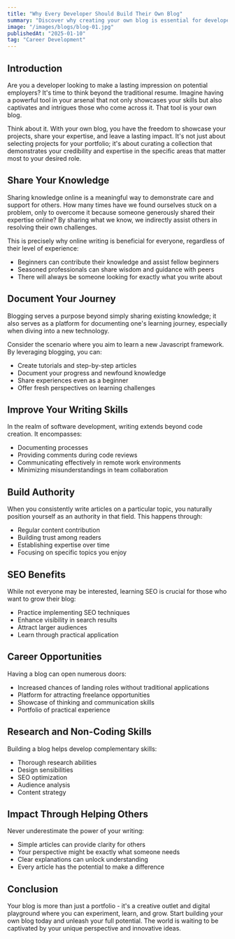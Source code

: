 ```yaml
---
title: "Why Every Developer Should Build Their Own Blog"
summary: "Discover why creating your own blog is essential for developers - from showcasing skills and sharing knowledge to improving writing abilities and building authority in your field."
image: "/images/blogs/blog-01.jpg"
publishedAt: "2025-01-10"
tag: "Career Development"
---
```


## Introduction

Are you a developer looking to make a lasting impression on potential employers? It's time to think beyond the traditional resume. Imagine having a powerful tool in your arsenal that not only showcases your skills but also captivates and intrigues those who come across it. That tool is your own blog.

Think about it. With your own blog, you have the freedom to showcase your projects, share your expertise, and leave a lasting impact. It's not just about selecting projects for your portfolio; it's about curating a collection that demonstrates your credibility and expertise in the specific areas that matter most to your desired role.

## Share Your Knowledge

Sharing knowledge online is a meaningful way to demonstrate care and support for others. How many times have we found ourselves stuck on a problem, only to overcome it because someone generously shared their expertise online? By sharing what we know, we indirectly assist others in resolving their own challenges.

This is precisely why online writing is beneficial for everyone, regardless of their level of experience:

- Beginners can contribute their knowledge and assist fellow beginners
- Seasoned professionals can share wisdom and guidance with peers
- There will always be someone looking for exactly what you write about

## Document Your Journey

Blogging serves a purpose beyond simply sharing existing knowledge; it also serves as a platform for documenting one's learning journey, especially when diving into a new technology.

Consider the scenario where you aim to learn a new Javascript framework. By leveraging blogging, you can:

- Create tutorials and step-by-step articles
- Document your progress and newfound knowledge
- Share experiences even as a beginner
- Offer fresh perspectives on learning challenges

## Improve Your Writing Skills

In the realm of software development, writing extends beyond code creation. It encompasses:

- Documenting processes
- Providing comments during code reviews
- Communicating effectively in remote work environments
- Minimizing misunderstandings in team collaboration

## Build Authority

When you consistently write articles on a particular topic, you naturally position yourself as an authority in that field. This happens through:

- Regular content contribution
- Building trust among readers
- Establishing expertise over time
- Focusing on specific topics you enjoy

## SEO Benefits

While not everyone may be interested, learning SEO is crucial for those who want to grow their blog:

- Practice implementing SEO techniques
- Enhance visibility in search results
- Attract larger audiences
- Learn through practical application

## Career Opportunities

Having a blog can open numerous doors:

- Increased chances of landing roles without traditional applications
- Platform for attracting freelance opportunities
- Showcase of thinking and communication skills
- Portfolio of practical experience

## Research and Non-Coding Skills

Building a blog helps develop complementary skills:

- Thorough research abilities
- Design sensibilities
- SEO optimization
- Audience analysis
- Content strategy

## Impact Through Helping Others

Never underestimate the power of your writing:

- Simple articles can provide clarity for others
- Your perspective might be exactly what someone needs
- Clear explanations can unlock understanding
- Every article has the potential to make a difference

## Conclusion

Your blog is more than just a portfolio - it's a creative outlet and digital playground where you can experiment, learn, and grow. Start building your own blog today and unleash your full potential. The world is waiting to be captivated by your unique perspective and innovative ideas.
